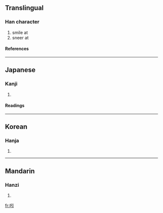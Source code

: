 ==Translingual==
===Han character===
{{Han char|rn=30|rad=口|as=04|sn=7|four=|canj=口弓中 (RNL)}}
# smile at
# sneer at
====References====
{{Han ref|kx=0179.030|dkj=03364|dj=0396.140|hdz=10596.040|uh=5432|ud=21554}}
----
==Japanese==
===Kanji===
{{ja-kanji|grade=|rs=口04}}
# {{defn|Japanese}} 
====Readings====
{{ja-readings|on=[[しん]] (shin)|kun=[[ほほえむ]] (hohoemu), [[あざわらう]] (azawarau)}}
----
==Korean==
===Hanja===
{{ko-hanja|hangeul=신|rv=sin|mr=sin}}
# {{defn|Korean}}
----
==Mandarin==
===Hanzi===
{{cmn-hanzi|pin=[[shěn]] ([[shen3]]), [[yǐn]] ([[yin3]])|wg=shen<sup>3</sup>, yin<sup>3</sup>}}
# {{defn|Mandarin}}

[[fr:吲]]